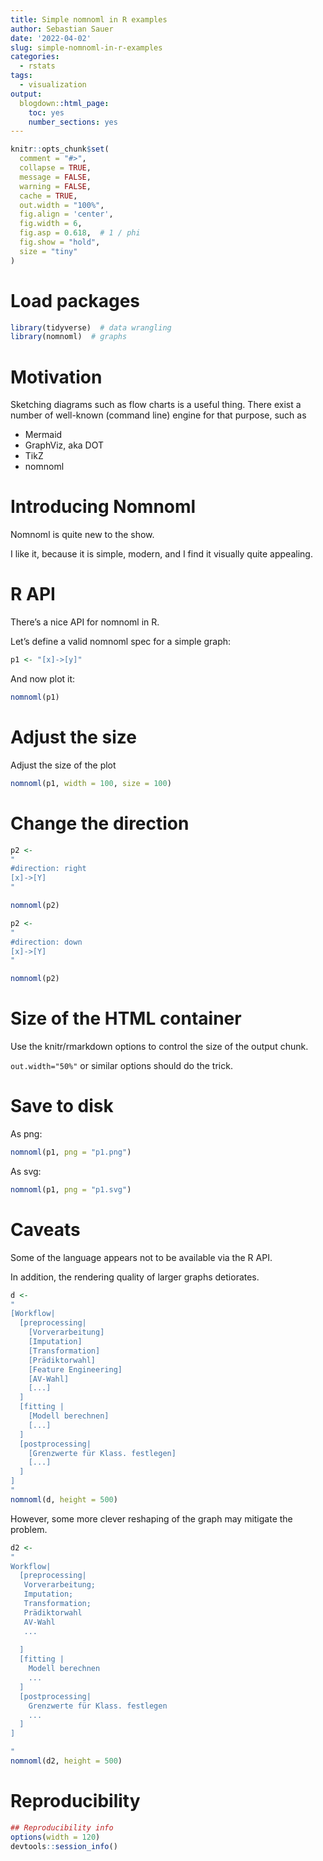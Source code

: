 ```yaml
---
title: Simple nomnoml in R examples
author: Sebastian Sauer
date: '2022-04-02'
slug: simple-nomnoml-in-r-examples
categories:
  - rstats
tags:
  - visualization
output:
  blogdown::html_page:
    toc: yes
    number_sections: yes
---
```




```r
knitr::opts_chunk$set(
  comment = "#>",
  collapse = TRUE,
  message = FALSE,
  warning = FALSE,
  cache = TRUE,
  out.width = "100%",
  fig.align = 'center',
  fig.width = 6,
  fig.asp = 0.618,  # 1 / phi
  fig.show = "hold",
  size = "tiny"
)
```



# Load packages

```r
library(tidyverse)  # data wrangling
library(nomnoml)  # graphs
```

# Motivation

Sketching diagrams such as flow charts is a useful thing.
There exist a number of well-known (command line) engine for that purpose, such as

- Mermaid
- GraphViz, aka DOT
- TikZ
- nomnoml

# Introducing Nomnoml

Nomnoml is quite new to the show.

I like it, because it is simple, modern, and I find it visually quite appealing.


# R API

There's a nice API for nomnoml in R.

Let's define a valid nomnoml spec for a simple graph:

```r
p1 <- "[x]->[y]"
```


And now plot it:

```r
nomnoml(p1)
```


# Adjust the size


Adjust the size of the plot

```r
nomnoml(p1, width = 100, size = 100)
```


# Change the direction 

```r
p2 <- 
"
#direction: right
[x]->[Y]
"
```


```r
nomnoml(p2)
```


```r
p2 <- 
"
#direction: down
[x]->[Y]
"
```

```r
nomnoml(p2)
```


# Size of the HTML container

Use the knitr/rmarkdown options to control the size of the output chunk.

`out.width="50%"` or similar options should do the trick.


# Save to disk

As png:

```r
nomnoml(p1, png = "p1.png")
```


As svg:

```r
nomnoml(p1, png = "p1.svg")
```




# Caveats

Some of the language appears not to be available via the R API.

In addition, the rendering quality of larger graphs detiorates.




```r
d <- 
"
[Workflow|
  [preprocessing|
    [Vorverarbeitung]
    [Imputation]
    [Transformation]
    [Prädiktorwahl]
    [Feature Engineering]
    [AV-Wahl]
    [...]
  ]
  [fitting |
    [Modell berechnen]
    [...]
  ]
  [postprocessing|
    [Grenzwerte für Klass. festlegen]
    [...]
  ]
]
"
nomnoml(d, height = 500)
```


However,
some more clever reshaping of the graph may mitigate the problem.


```r
d2 <- 
"
Workflow|
  [preprocessing|
   Vorverarbeitung;
   Imputation;
   Transformation;
   Prädiktorwahl
   AV-Wahl
   ...
  
  ]
  [fitting |
    Modell berechnen
    ...
  ]
  [postprocessing|
    Grenzwerte für Klass. festlegen
    ...
  ]
]

"
nomnoml(d2, height = 500)
```






# Reproducibility

```r
## Reproducibility info
options(width = 120)
devtools::session_info()

```


